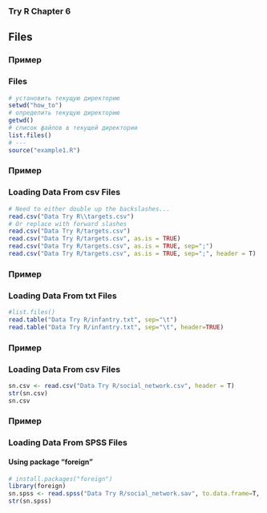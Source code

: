 ### Try R Chapter 6

## Files

### Пример
### Files
```r
# установить текущую директорию
setwd("how_to")       
# определить текущую директорию
getwd()               
# список файлов в текущей директории
list.files()          
# ---
source("example1.R")
```

### Пример
### Loading Data From csv Files
```r
# Need to either double up the backslashes...
read.csv("Data Try R\\targets.csv")
# Or replace with forward slashes
read.csv("Data Try R/targets.csv")
read.csv("Data Try R/targets.csv", as.is = TRUE)
read.csv("Data Try R/targets.csv", as.is = TRUE, sep=";")
read.csv("Data Try R/targets.csv", as.is = TRUE, sep=";", header = T)
```

### Пример
### Loading Data From txt Files
```r
#list.files()
read.table("Data Try R/infantry.txt", sep="\t")
read.table("Data Try R/infantry.txt", sep="\t", header=TRUE)

```

### Пример
### Loading Data From csv Files
```r
sn.csv <- read.csv("Data Try R/social_network.csv", header = T)
str(sn.csv)
sn.csv
```

### Пример
### Loading Data From SPSS Files
#### Using package "foreign"
```r
# install.packages("foreign")
library(foreign)
sn.spss <- read.spss("Data Try R/social_network.sav", to.data.frame=T, use.value.labels=T)
str(sn.spss)
```